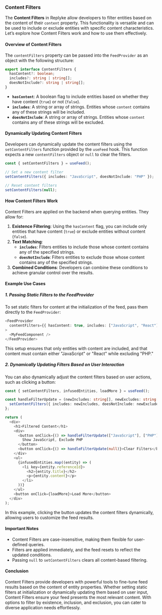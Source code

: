 
### Content Filters

The **Content Filters** in Replyke allow developers to filter entities based on the content of their `content` property. This functionality is versatile and can be used to include or exclude entities with specific content characteristics. Let’s explore how Content Filters work and how to use them effectively.

#### **Overview of Content Filters**

The `contentFilters` property can be passed into the `FeedProvider` as an object with the following structure:

```typescript
export interface ContentFilters {
  hasContent?: boolean;
  includes?: string | string[];
  doesNotInclude?: string | string[];
}

```

-   **`hasContent`**: A boolean flag to include entities based on whether they have content (`true`) or not (`false`).
-   **`includes`**: A string or array of strings. Entities whose `content` contains any of these strings will be included.
-   **`doesNotInclude`**: A string or array of strings. Entities whose `content` contains any of these strings will be excluded.

#### **Dynamically Updating Content Filters**

Developers can dynamically update the content filters using the `setContentFilters` function provided by the `useFeed` hook. This function expects a new `contentFilters` object or `null` to clear the filters.

```typescript
const { setContentFilters } = useFeed();

// Set a new content filter
setContentFilters({ includes: "JavaScript", doesNotInclude: "PHP" });

// Reset content filters
setContentFilters(null);

```

#### **How Content Filters Work**

Content Filters are applied on the backend when querying entities. They allow for:

1.  **Existence Filtering**: Using the `hasContent` flag, you can include only entities that have content (`true`) or exclude entities without content (`false`).
2.  **Text Matching**:
    -   **`includes`**: Filters entities to include those whose content contains any of the specified strings.
    -   **`doesNotInclude`**: Filters entities to exclude those whose content contains any of the specified strings.
3.  **Combined Conditions**: Developers can combine these conditions to achieve granular control over the results.

#### **Example Use Cases**

##### **1. Passing Static Filters to the FeedProvider**

To set static filters for content at the initialization of the feed, pass them directly to the `FeedProvider`:

```typescript
<FeedProvider
  contentFilters={{ hasContent: true, includes: ["JavaScript", "React"], doesNotInclude: "PHP" }}
>
  <MyFeedComponent />
</FeedProvider>

```

This setup ensures that only entities with content are included, and that content must contain either "JavaScript" or "React" while excluding "PHP."

##### **2. Dynamically Updating Filters Based on User Interaction**

You can also dynamically adjust the content filters based on user actions, such as clicking a button:

```typescript
const { setContentFilters, infusedEntities, loadMore } = useFeed();

const handleFilterUpdate = (newIncludes: string[], newExcludes: string[]) => {
  setContentFilters({ includes: newIncludes, doesNotInclude: newExcludes });
};

return (
  <div>
    <h1>Filtered Content</h1>
    <div>
      <button onClick={() => handleFilterUpdate(["JavaScript"], ["PHP"])}>
        Show JavaScript, Exclude PHP
      </button>
      <button onClick={() => handleFilterUpdate(null)}>Clear Filters</button>
    </div>
    <ul>
      {infusedEntities.map((entity) => (
        <li key={entity.referenceId}>
          <h2>{entity.title}</h2>
          <p>{entity.content}</p>
        </li>
      ))}
    </ul>
    <button onClick={loadMore}>Load More</button>
  </div>
);

```

In this example, clicking the button updates the content filters dynamically, allowing users to customize the feed results.

#### **Important Notes**

-   Content Filters are case-insensitive, making them flexible for user-defined queries.
-   Filters are applied immediately, and the feed resets to reflect the updated conditions.
-   Passing `null` to `setContentFilters` clears all content-based filtering.

#### **Conclusion**

Content Filters provide developers with powerful tools to fine-tune feed results based on the content of entity properties. Whether setting static filters at initialization or dynamically updating them based on user input, Content Filters ensure your feed presents the most relevant content. With options to filter by existence, inclusion, and exclusion, you can cater to diverse application needs effortlessly.